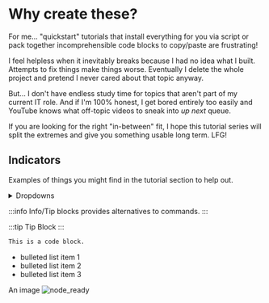 # Why create these?

For me... "quickstart" tutorials that install everything for you via script or pack together incomprehensible code blocks to copy/paste are frustrating!

I feel helpless when it inevitably breaks because I had no idea what I built. Attempts to fix things make things worse. Eventually I delete the whole project and pretend I never cared about that topic anyway.

But... I don't have endless study time for topics that aren't part of my current IT role. And if I'm 100% honest, I get bored entirely too easily and YouTube knows what off-topic videos to sneak into _up next_ queue.

If you are looking for the right "in-between" fit, I hope this tutorial series will split the extremes and give you something usable long term. LFG!

## Indicators

Examples of things you might find in the tutorial section to help out.

<details>
  <summary>Dropdowns</summary>Dropsdowns provide background around commands or concepts.
</details>

:::info
Info/Tip blocks provides alternatives to commands.
:::

:::tip
Tip Block
:::

```bash
This is a code block.
```

- bulleted list item 1
- bulleted list item 2
- bulleted list item 3

An image
![node_ready](/img/node_ready.png)
